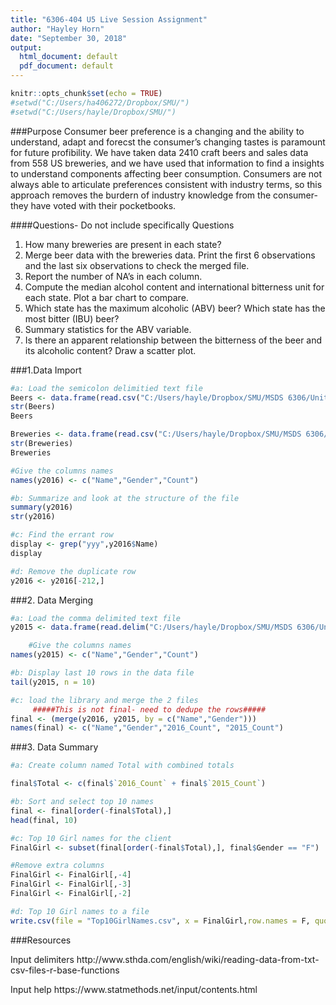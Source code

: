 ```yaml
---
title: "6306-404 U5 Live Session Assignment"
author: "Hayley Horn"
date: "September 30, 2018"
output:
  html_document: default
  pdf_document: default
---
```


```r
knitr::opts_chunk$set(echo = TRUE)
#setwd("C:/Users/ha406272/Dropbox/SMU/")
#setwd("C:/Users/hayle/Dropbox/SMU/")
```

###Purpose
Consumer beer preference is a changing and the ability to understand, adapt and forecst the consumer's changing tastes is paramount for future profibility. We have taken data 2410 craft beers and sales data from 558 US breweries, and we have used that information to find a insights to understand components affecting beer consumption. Consumers are not always able to articulate preferences consistent with industry terms, so this approach removes the burdern of industry knowledge from the consumer- they have voted with their pocketbooks.






####Questions- Do not include specifically
Questions

1.	How many breweries are present in each state?
2.	Merge beer data with the breweries data. Print the first 6 observations and the last six observations to check the merged file.
3.	Report the number of NA's in each column.
4.	Compute the median alcohol content and international bitterness unit for each state. Plot a bar chart to compare.
5.	Which state has the maximum alcoholic (ABV) beer? Which state has the most bitter (IBU) beer?
6.	Summary statistics for the ABV variable.
7.	Is there an apparent relationship between the bitterness of the beer and its alcoholic content? Draw a scatter plot.




###1.Data Import

```r
#a: Load the semicolon delimitied text file
Beers <- data.frame(read.csv("C:/Users/hayle/Dropbox/SMU/MSDS 6306/Unit_6/beers.csv", header = TRUE, sep = ",", dec = "."))
str(Beers)
Beers

Breweries <- data.frame(read.csv("C:/Users/hayle/Dropbox/SMU/MSDS 6306/Unit_6/breweries.csv", header = TRUE, sep = ",", dec = "."))
str(Breweries)
Breweries

#Give the columns names
names(y2016) <- c("Name","Gender","Count")

#b: Summarize and look at the structure of the file
summary(y2016)
str(y2016)

#c: Find the errant row
display <- grep("yyy",y2016$Name)
display

#d: Remove the duplicate row
y2016 <- y2016[-212,]
```

###2.	Data Merging

```r
#a: Load the comma delimited text file
y2015 <- data.frame(read.delim("C:/Users/hayle/Dropbox/SMU/MSDS 6306/Unit_5/yob2015.txt", header = FALSE, sep = ",", dec = "."))

    #Give the columns names
names(y2015) <- c("Name","Gender","Count")

#b: Display last 10 rows in the data file
tail(y2015, n = 10)


```
```r
#c: load the library and merge the 2 files
     #####This is not final- need to dedupe the rows#####
final <- (merge(y2016, y2015, by = c("Name","Gender")))
names(final) <- c("Name","Gender","2016_Count", "2015_Count")

```

###3.	Data Summary

```r
#a: Create column named Total with combined totals

final$Total <- c(final$`2016_Count` + final$`2015_Count`)

#b: Sort and select top 10 names
final <- final[order(-final$Total),]
head(final, 10)

#c: Top 10 Girl names for the client
FinalGirl <- subset(final[order(-final$Total),], final$Gender == "F")

#Remove extra columns
FinalGirl <- FinalGirl[,-4]
FinalGirl <- FinalGirl[,-3]
FinalGirl <- FinalGirl[,-2]

#d: Top 10 Girl names to a file
write.csv(file = "Top10GirlNames.csv", x = FinalGirl,row.names = F, quote = F)
```

###Resources

Input delimiters
http://www.sthda.com/english/wiki/reading-data-from-txt-csv-files-r-base-functions

Input help
https://www.statmethods.net/input/contents.html
